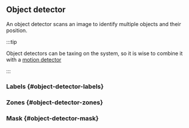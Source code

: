 
## Object detector

An object detector scans an image to identify multiple objects and their position.

:::tip

Object detectors can be taxing on the system, so it is wise to combine it with a [motion detector](/docs/documentation/configuration#motion-detector-domain)

:::

### Labels \{#object-detector-labels}

<ObjectDetectorLabels
  showLabels={props.showLabels}
  labelPath={props.labelPath}
  extras={props.extras}
/>

### Zones \{#object-detector-zones}

<ObjectDetectorZones />

### Mask \{#object-detector-mask}

<ObjectDetectorMask meta={props.meta} />

